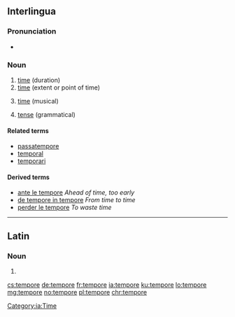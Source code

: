 ==Interlingua==

===Pronunciation===
* {{IPA|/ˈtem.po.re/|lang=ia}}

===Noun===
{{ia-noun}}

# [[time]] (duration)
# [[time]] (extent or point of time)
# {{context|music|lang=ia}} [[time]] (musical)
# {{context|grammar|lang=ia}} [[tense]] (grammatical)

====Related terms====
* [[passatempore]]
* [[temporal]]
* [[temporari]]

====Derived terms====
* [[ante le tempore]] ''Ahead of time, too early''
* [[de tempore in tempore]] ''From time to time''
* [[perder le tempore]] ''To waste time''

[[Category:ia:Time]]

----

==Latin==

===Noun===
{{la-noun-form|tempōre}}

# {{inflection of|tempus||abl|s|lang=la}}

[[cs:tempore]]
[[de:tempore]]
[[fr:tempore]]
[[ia:tempore]]
[[ku:tempore]]
[[lo:tempore]]
[[mg:tempore]]
[[no:tempore]]
[[pl:tempore]]
[[chr:tempore]]